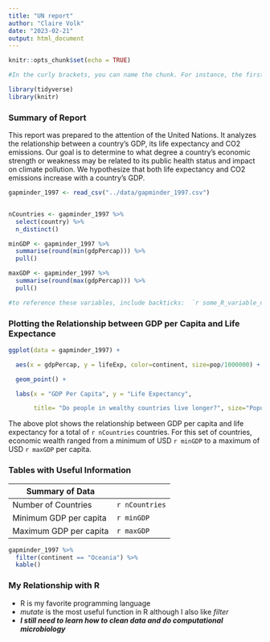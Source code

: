 ```yaml
---
title: "UN report"
author: "Claire Volk"
date: "2023-02-21"
output: html_document
---
```


```r
knitr::opts_chunk$set(echo = TRUE)

#In the curly brackets, you can name the chunk. For instance, the first code block is named “setup”, and include=FALSE prevents code and results from showing up in the output file while echo=FALSE to tell this code chunk that we don’t want to see the code but just the output.
```



```r
library(tidyverse)
library(knitr)
```
### Summary of Report
This report was prepared to the attention of the United Nations. It analyzes the relationship between a country's GDP, its life expectancy and CO2 emissions. Our goal is to determine to what degree a country’s economic strength or weakness may be related to its public health status and impact on climate pollution. We hypothesize that both life expectancy and CO2 emissions increase with a country's GDP.

```r
gapminder_1997 <- read_csv("../data/gapminder_1997.csv")


nCountries <- gapminder_1997 %>%
  select(country) %>%
  n_distinct()

minGDP <- gapminder_1997 %>%
  summarise(round(min(gdpPercap))) %>%
  pull()

maxGDP <- gapminder_1997 %>%
  summarise(round(max(gdpPercap))) %>%
  pull()

#to reference these variables, include backticks:  `r some_R_variable_name `
```
### Plotting the Relationship between GDP per Capita and Life Expectance
```r
ggplot(data = gapminder_1997) + 

  aes(x = gdpPercap, y = lifeExp, color=continent, size=pop/1000000) +

  geom_point() +

  labs(x = "GDP Per Capita", y = "Life Expectancy",

       title= "Do people in wealthy countries live longer?", size="Population (in millions)")
```

The above plot shows the relationship between GDP per capita and life expectancy
for a total of `r nCountries ` countries. For this set of countries,
economic wealth ranged from a minimum of USD `r minGDP`
to a maximum of USD `r maxGDP` per capita.

### Tables with Useful Information


|Summary of Data|
|------|------|
|Number of Countries|`r nCountries`|
|Minimum GDP per capita|`r minGDP`|
|Maximum GDP per capita|`r maxGDP`|


```r
gapminder_1997 %>% 
  filter(continent == "Oceania") %>% 
  kable()
```
### My Relationship with R
* R is my favorite programming language
* _mutate_ is the most useful function in R although I also like _filter_
* ***I still need to learn how to clean data and do computational microbiology***
